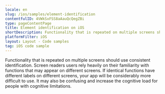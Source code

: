 ```yaml
---
locale: en
slug: /ios/samples/element-identification
contentfulID: 4VWkSxFSS8aAauQcQegZBi
type: pageContentPage
title: Element identification on iOS
shortDescription: Functionality that is repeated on multiple screens should use consistent identification.
platformFilter: iOS
layout: Layout - Code samples
tag: iOS code sample
---
```


Functionality that is repeated on multiple screens should use consistent identification. Screen readers users rely heavily on their familiarity with functions that may appear on different screens. If identical functions have different labels on different screens, your app will be considerably more difficult to use. It may also be confusing and increase the cognitive load for people with cognitive limitations.

<CodeSample id="element-identification" locale="en" platform="ios"/>
